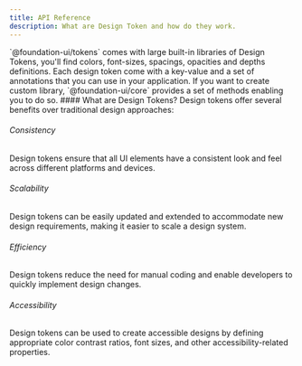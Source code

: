 ```yaml
---
title: API Reference
description: What are Design Token and how do they work.
---
```


<DocsSection>

<DocsTextBlock className="m-b-medium-60">
  `@foundation-ui/tokens` comes with large built-in libraries of Design Tokens,
  you'll find colors, font-sizes, spacings, opacities and depths definitions.
  Each design token come with a key-value and a set of annotations that you can
  use in your application.
</DocsTextBlock>
<DocsTextBlock className="m-b-medium-60">
  If you want to create custom library, `@foundation-ui/core` provides a set of
  methods enabling you to do so.
</DocsTextBlock>

</DocsSection>

<DocsSection className="m-y-large-10">
#### What are Design Tokens?

<DocsTextBlock className="m-b-medium-60">
  Design tokens offer several benefits over traditional design approaches:
</DocsTextBlock>
</DocsSection>

<DocsSection>

###### Consistency

<DocsTextBlock className="m-b-medium-30">
  Design tokens ensure that all UI elements have a consistent look and feel
  across different platforms and devices.
</DocsTextBlock>

###### Scalability

<DocsTextBlock className="m-b-medium-30">
  Design tokens can be easily updated and extended to accommodate new design
  requirements, making it easier to scale a design system.
</DocsTextBlock>

###### Efficiency

<DocsTextBlock className="m-b-medium-30">
  Design tokens reduce the need for manual coding and enable developers to
  quickly implement design changes.
</DocsTextBlock>

###### Accessibility

<DocsTextBlock className="m-b-medium-30">
  Design tokens can be used to create accessible designs by defining appropriate
  color contrast ratios, font sizes, and other accessibility-related properties.
</DocsTextBlock>

</DocsSection>

<DocsFooter prev="/docs/tokens/installation" next="/docs/tokens/libraries" />
